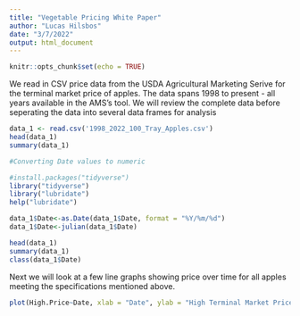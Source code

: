 ```yaml
---
title: "Vegetable Pricing White Paper"
author: "Lucas Hilsbos"
date: "3/7/2022"
output: html_document
---
```


```r
knitr::opts_chunk$set(echo = TRUE)
```

We read in CSV price data from the USDA Agricultural Marketing Serive for the terminal market price of apples. The data spans 1998 to present - all years available in the AMS's tool. We will review the complete data before seperating the data into several data frames for analysis
```r
data_1 <- read.csv('1998_2022_100_Tray_Apples.csv')
head(data_1)
summary(data_1)
```

```r
#Converting Date values to numeric

#install.packages("tidyverse")
library("tidyverse")
library("lubridate")
help("lubridate")

data_1$Date<-as.Date(data_1$Date, format = "%Y/%m/%d")
data_1$Date<-julian(data_1$Date)

head(data_1)
summary(data_1)
class(data_1$Date)
```


Next we will look at a few line graphs showing price over time for all apples meeting the specifications mentioned above.

```r
plot(High.Price~Date, xlab = "Date", ylab = "High Terminal Market Price", main = "US Fancy Wholesale apple Pricing", data = data_1)
```

